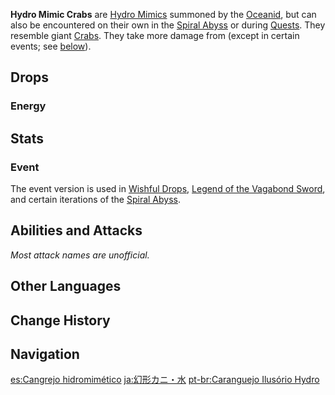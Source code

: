 {{Enemy Infobox
|image    = Enemy Hydro Mimic Crab.png
|dmgtype  = Hydro
|weakpoint = no
|family   = Elemental Lifeforms
|group    = Hydro Mimics
|type     = Special Enemies
|location = [[Oceanid]], [[Spiral Abyss]]
}}
'''Hydro Mimic Crabs''' are [[Hydro Mimics]] summoned by the [[Oceanid]], but can also be encountered on their own in the [[Spiral Abyss]] or during [[Quests]]. They resemble giant [[Crab]]s. They take more damage from {{Cryo}} (except in certain events; see [[#Event|below]]).

==Drops==
===Energy===
{{Energy Drops
|type  = Hydro
|hp1   = 0
|p1    = 1
}}

==Stats==
{{Enemy Stats
|hydro_res    = Immune
|resglobal    = 15%
|cryo_res     = -40%

|hp_ratio     = 1.6
|atk_ratio    = 4
|hp_type      = 1
|atk_type     = 2
}}

===Event===
The event version is used in [[Wishful Drops]], [[Legend of the Vagabond Sword]], and certain iterations of the [[Spiral Abyss]].
{{Enemy Stats
|hydro_res    = Immune
|hp_ratio     = 0.6
|atk_ratio    = 2
|hp_type      = 1
}}

==Abilities and Attacks==
''Most attack names are unofficial.''
{{Enemy Attacks
|enemy = Mimic Crab

|name_1 = Bubble Spray
|desc_1 = Walks sideways while spitting a stream of water bubbles at the player, dealing '''10% ATK''' as {{Color|Hydro DoT}}. They will occasionally stop moving to rest, allowing them to be hit more easily in this state.
}}

==Other Languages==
{{Other Languages
|en      = Hydro Mimic Crab
|zhs     = 幻形蟹・水
|zhs_rm  = Huànxíng Xiè - Shuǐ
|zht     = 幻形蟹・水
|zht_rm  = Huànxíng Xiè - Shuǐ
|zh_tl   = Illusion Crab - Hydro
|ja      = 幻形カニ・水
|ja_rm   = Genkai Kani - Mizu{{Assumed}}
|ja_tl   = Phantasm Crab - Hydro
|ko      = 환형 게・물
|ko_rm   = Hwanhyeong Ge - Mul
|ko_tl   = Hallucination Crab - Water
|es      = Cangrejo hidromimético
|es_tl   = Hydromimetic Crab
|fr      = Mimiqueur Hydro - Crabe
|fr_tl   = Hydro Mimic - Crab
|ru      = Мимик-краб: Гидро
|ru_tl   = Mimic Crab: Hydro
|th      = Hydro Mimic Crab
|vi      = Cua Ma - Thủy
|vi_tl   = Phantom Crab - Hydro
|de      = Hydro-Mimenkrebs
|de_tl   = Hydro Mime Crab
|id      = Hydro Mimic Crab
|pt      = Caranguejo Ilusório Hydro
|pt_tl   = 
|tr      = Su Taklitçisi Yengeç
|tr_tl   = 
|it      = Imitatore di Hydro granchio
|it_tl   = 
}}

==Change History==
{{Change History|1.0}}

==Navigation==
{{Enemy Navbox|Special}}

[[es:Cangrejo hidromimético]]
[[ja:幻形カニ・水]]
[[pt-br:Caranguejo Ilusório Hydro]]
